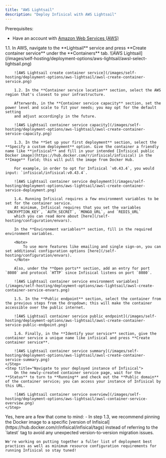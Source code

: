 ```yaml
---
title: "AWS Lightsail"
description: "Deploy Infisical with AWS Lightsail"
---
```


Prerequisites:
- Have an account with [Amazon Web Services (AWS)](https://aws.amazon.com/)

<Steps>
    <Step title="Create a container service in AWS Lightsail">
        1.1. In AWS, navigate to the **Lightsail** service and press **Create container service** under the **Containers** tab.
        ![AWS Lightsail](/images/self-hosting/deployment-options/aws-lightsail/awsl-select-lightsail.png)
        
        ![AWS Lightsail create container service](/images/self-hosting/deployment-options/aws-lightsail/awsl-create-container-service.png)
        
        1.2. In the **Container service location** section, select the AWS region that's closest to your infrastructure. 
        
        Afterwards, in the **Container service capacity** section, set the power level and scale to fit your needs; you may opt for the default setting
        and adjust accordingly in the future.
        
        ![AWS Lightsail container service capacity](/images/self-hosting/deployment-options/aws-lightsail/awsl-create-container-service-capacity.png)
        
        1.3. In the **Set up your first deployment** section, select the **Specify a custom deployment** option. Give the container a friendly name like **infisical** and fill in your intended [Infisical public Docker image](https://hub.docker.com/r/infisical/infisical) in the **Image** field; this will pull the image from Docker Hub.
        
        For example, in order to opt for Infisical `v0.43.4`, you would input: `infisical/infisical:v0.43.4`.
        
        ![AWS Lightsail container service deployment](/images/self-hosting/deployment-options/aws-lightsail/awsl-create-container-service-deployment.png)
        
        1.4. Running Infisical requires a few environment variables to be set for the container service.
        At minimum, Infisical requires that you set the variables `ENCRYPTION_KEY`, `AUTH_SECRET`, `MONGO_URL`, and `REDIS_URL`
        which you can read more about [here](/self-hosting/configuration/envars).
        
        In the **Environment variables** section, fill in the required environment variables.
        
        <Note>
            To use more features like emailing and single sign-on, you can set additional configuration options [here](/self-hosting/configuration/envars).
        </Note>
        
        Also, under the **Open ports** section, add an entry for port `8080` and protocol `HTTP` since Infisical listens on port `8080`.

        ![AWS Lightsail container service environment variables](/images/self-hosting/deployment-options/aws-lightsail/awsl-create-container-service-envars.png)
        
        1.5. In the **Public endpoint** section, select the container from the previous steps from the dropdown; this will make the container accessible over the public internet.
        
        ![AWS Lightsail container service public endpoint](/images/self-hosting/deployment-options/aws-lightsail/awsl-create-container-service-public-endpoint.png)
        
        1.6. Finally, in the **Identify your service** section, give the container service a unique name like infisical and press **Create container service**.
        
        ![AWS Lightsail container service summary](/images/self-hosting/deployment-options/aws-lightsail/awsl-create-container-service-summary.png)
    </Step>
    <Step title="Navigate to your deployed instance of Infisical">
        On the newly-created container service page, wait for the **Status** to turn to **Running** and check out the **Public domain** of the container service; you can access your instance of Infisical by this URL.
        
        ![AWS Lightsail container service overview](/images/self-hosting/deployment-options/aws-lightsail/awsl-container-service-overview.png)
    </Step>
</Steps>

<AccordionGroup>
  <Accordion title="Do you have any recommendations for deploying Infisical with AWS Lightsail?">
    Yes, here are a few that come to mind:
    - In step 1.3, we recommend pinning the Docker image to a specific [version of Infisical](https://hub.docker.com/r/infisical/infisical/tags)
    instead of referring to the `latest` tag to avoid any unexpected version-to-version migration issues.
  
    We're working on putting together a fuller list of deployment best practices as well as minimum resource configuration requirements for running Infisical so stay tuned!
  </Accordion>
</AccordionGroup>